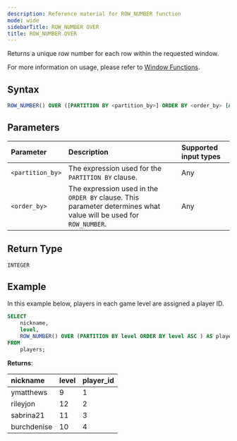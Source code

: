 ```yaml
---
description: Reference material for ROW_NUMBER function
mode: wide
sidebarTitle: ROW_NUMBER OVER
title: ROW_NUMBER OVER
---
```



Returns a unique row number for each row within the requested window.

For more information on usage, please refer to [Window Functions](/functions-reference/window).

## Syntax


```sql
ROW_NUMBER() OVER ([PARTITION BY <partition_by>] ORDER BY <order_by> [ASC|DESC] )
```

## Parameters 


| Parameter | Description                                      |Supported input types | 
| :--------- | :------------------------------------------------ | :------------| 
| `<partition_by>`   | The expression used for the `PARTITION BY` clause.                                                                | Any |
| `<order_by>`   | The expression used in the `ORDER BY` clause. This parameter determines what value will be used for `ROW_NUMBER`. | Any |

## Return Type
`INTEGER`

## Example


In this example below, players in each game level are assigned a player ID.

```sql
SELECT
	nickname,
	level,
	ROW_NUMBER() OVER (PARTITION BY level ORDER BY level ASC ) AS player_id
FROM
	players;
```

**Returns**:

| nickname | level | player_id |
|:-----------|:------------|:-----------|
| ymatthews      |           9 |          1 |
| rileyjon  |          12 |          2 |
| sabrina21      |          11 |          3 |
| burchdenise      |          10 |          4 |


